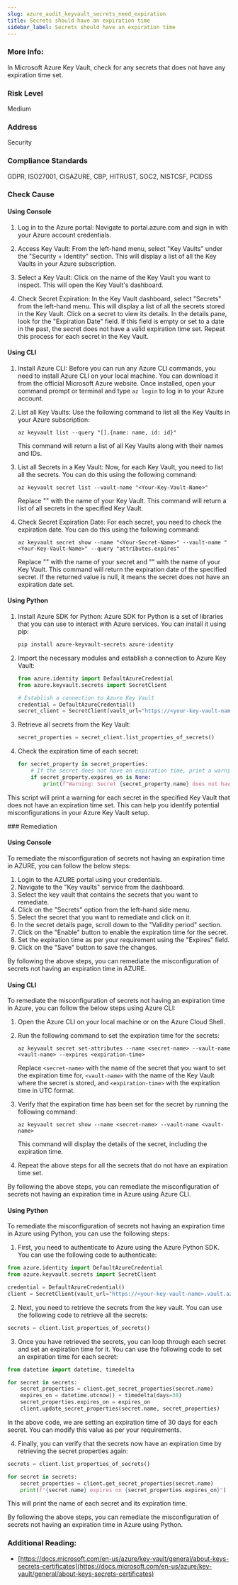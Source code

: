 ```yaml
---
slug: azure_audit_keyvault_secrets_need_expiration
title: Secrets should have an expiration time
sidebar_label: Secrets should have an expiration time
---
```


### More Info:

In Microsoft Azure Key Vault, check for any secrets that does not have any expiration time set.

### Risk Level

Medium

### Address

Security

### Compliance Standards

GDPR, ISO27001, CISAZURE, CBP, HITRUST, SOC2, NISTCSF, PCIDSS



<Tabs><Tab title='Cause'>
### Check Cause

#### Using Console

1. Log in to the Azure portal: Navigate to portal.azure.com and sign in with your Azure account credentials.

2. Access Key Vault: From the left-hand menu, select "Key Vaults" under the "Security + Identity" section. This will display a list of all the Key Vaults in your Azure subscription.

3. Select a Key Vault: Click on the name of the Key Vault you want to inspect. This will open the Key Vault's dashboard.

4. Check Secret Expiration: In the Key Vault dashboard, select "Secrets" from the left-hand menu. This will display a list of all the secrets stored in the Key Vault. Click on a secret to view its details. In the details pane, look for the "Expiration Date" field. If this field is empty or set to a date in the past, the secret does not have a valid expiration time set. Repeat this process for each secret in the Key Vault.

#### Using CLI

1. Install Azure CLI: Before you can run any Azure CLI commands, you need to install Azure CLI on your local machine. You can download it from the official Microsoft Azure website. Once installed, open your command prompt or terminal and type `az login` to log in to your Azure account.

2. List all Key Vaults: Use the following command to list all the Key Vaults in your Azure subscription:

    ```
    az keyvault list --query "[].{name: name, id: id}"
    ```
   This command will return a list of all Key Vaults along with their names and IDs.

3. List all Secrets in a Key Vault: Now, for each Key Vault, you need to list all the secrets. You can do this using the following command:

    ```
    az keyvault secret list --vault-name "<Your-Key-Vault-Name>"
    ```
   Replace "<Your-Key-Vault-Name>" with the name of your Key Vault. This command will return a list of all secrets in the specified Key Vault.

4. Check Secret Expiration Date: For each secret, you need to check the expiration date. You can do this using the following command:

    ```
    az keyvault secret show --name "<Your-Secret-Name>" --vault-name "<Your-Key-Vault-Name>" --query "attributes.expires"
    ```
   Replace "<Your-Secret-Name>" with the name of your secret and "<Your-Key-Vault-Name>" with the name of your Key Vault. This command will return the expiration date of the specified secret. If the returned value is null, it means the secret does not have an expiration date set.

#### Using Python

1. Install Azure SDK for Python: Azure SDK for Python is a set of libraries that you can use to interact with Azure services. You can install it using pip:

   ```bash
   pip install azure-keyvault-secrets azure-identity
   ```

2. Import the necessary modules and establish a connection to Azure Key Vault:

   ```python
   from azure.identity import DefaultAzureCredential
   from azure.keyvault.secrets import SecretClient

   # Establish a connection to Azure Key Vault
   credential = DefaultAzureCredential()
   secret_client = SecretClient(vault_url="https://<your-key-vault-name>.vault.azure.net/", credential=credential)
   ```

3. Retrieve all secrets from the Key Vault:

   ```python
   secret_properties = secret_client.list_properties_of_secrets()
   ```

4. Check the expiration time of each secret:

   ```python
   for secret_property in secret_properties:
       # If the secret does not have an expiration time, print a warning
       if secret_property.expires_on is None:
           print(f"Warning: Secret {secret_property.name} does not have an expiration time.")
   ```

This script will print a warning for each secret in the specified Key Vault that does not have an expiration time set. This can help you identify potential misconfigurations in your Azure Key Vault setup.

</Tab>


<Tab title='Remediation'>
### Remediation

#### Using Console

To remediate the misconfiguration of secrets not having an expiration time in AZURE, you can follow the below steps:

1. Login to the AZURE portal using your credentials.
2. Navigate to the "Key vaults" service from the dashboard.
3. Select the key vault that contains the secrets that you want to remediate.
4. Click on the "Secrets" option from the left-hand side menu.
5. Select the secret that you want to remediate and click on it.
6. In the secret details page, scroll down to the "Validity period" section.
7. Click on the "Enable" button to enable the expiration time for the secret.
8. Set the expiration time as per your requirement using the "Expires" field.
9. Click on the "Save" button to save the changes.

By following the above steps, you can remediate the misconfiguration of secrets not having an expiration time in AZURE.

#### Using CLI

To remediate the misconfiguration of secrets not having an expiration time in Azure, you can follow the below steps using Azure CLI:

1. Open the Azure CLI on your local machine or on the Azure Cloud Shell.

2. Run the following command to set the expiration time for the secrets:

   ```
   az keyvault secret set-attributes --name <secret-name> --vault-name <vault-name> --expires <expiration-time>
   ```

   Replace `<secret-name>` with the name of the secret that you want to set the expiration time for, `<vault-name>` with the name of the Key Vault where the secret is stored, and `<expiration-time>` with the expiration time in UTC format.

3. Verify that the expiration time has been set for the secret by running the following command:

   ```
   az keyvault secret show --name <secret-name> --vault-name <vault-name>
   ```

   This command will display the details of the secret, including the expiration time.

4. Repeat the above steps for all the secrets that do not have an expiration time set.

By following the above steps, you can remediate the misconfiguration of secrets not having an expiration time in Azure using Azure CLI.

#### Using Python

To remediate the misconfiguration of secrets not having an expiration time in Azure using Python, you can use the following steps:

1. First, you need to authenticate to Azure using the Azure Python SDK. You can use the following code to authenticate:

```python
from azure.identity import DefaultAzureCredential
from azure.keyvault.secrets import SecretClient

credential = DefaultAzureCredential()
client = SecretClient(vault_url="https://<your-key-vault-name>.vault.azure.net/", credential=credential)
```

2. Next, you need to retrieve the secrets from the key vault. You can use the following code to retrieve all the secrets:

```python
secrets = client.list_properties_of_secrets()
```

3. Once you have retrieved the secrets, you can loop through each secret and set an expiration time for it. You can use the following code to set an expiration time for each secret:

```python
from datetime import datetime, timedelta

for secret in secrets:
    secret_properties = client.get_secret_properties(secret.name)
    expires_on = datetime.utcnow() + timedelta(days=30)
    secret_properties.expires_on = expires_on
    client.update_secret_properties(secret.name, secret_properties)
```

In the above code, we are setting an expiration time of 30 days for each secret. You can modify this value as per your requirements.

4. Finally, you can verify that the secrets now have an expiration time by retrieving the secret properties again:

```python
secrets = client.list_properties_of_secrets()

for secret in secrets:
    secret_properties = client.get_secret_properties(secret.name)
    print(f"{secret.name} expires on {secret_properties.expires_on}")
```

This will print the name of each secret and its expiration time.

By following the above steps, you can remediate the misconfiguration of secrets not having an expiration time in Azure using Python.


### Additional Reading:

- [https://docs.microsoft.com/en-us/azure/key-vault/general/about-keys-secrets-certificates](https://docs.microsoft.com/en-us/azure/key-vault/general/about-keys-secrets-certificates) 


</Tab>
</Tabs>